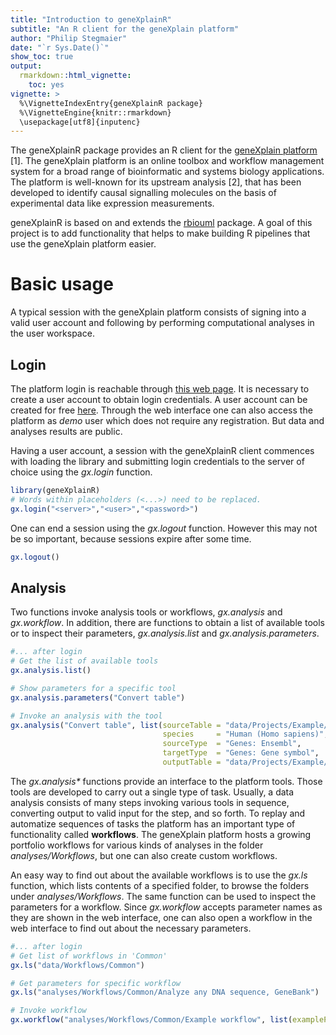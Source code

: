 ```yaml
---
title: "Introduction to geneXplainR"
subtitle: "An R client for the geneXplain platform"
author: "Philip Stegmaier"
date: "`r Sys.Date()`"
show_toc: true
output:
  rmarkdown::html_vignette:
    toc: yes
vignette: >
  %\VignetteIndexEntry{geneXplainR package}
  %\VignetteEngine{knitr::rmarkdown}
  \usepackage[utf8]{inputenc}
---
```


The geneXplainR package provides an R client for the 
[geneXplain platform](http://genexplain.com/genexplain-platform/) [1]. 
The geneXplain platform is an online toolbox and workflow management 
system for a broad range of bioinformatic and systems biology applications.
The platform is well-known for its upstream analysis [2], that has been
developed to identify causal signalling molecules on the basis of experimental data
like expression measurements.

geneXplainR is based on and extends the [rbiouml](https://cran.r-project.org/web/packages/rbiouml/index.html) package.
A goal of this project is to add functionality that helps to make building R pipelines that use the geneXplain platform easier.

# Basic usage

A typical session with the geneXplain platform consists of signing into a valid user account
and following by performing computational analyses in the user workspace.

## Login

The platform login is reachable through [this web page](http://genexplain.com/log-in/). It is necessary to 
create a user account to obtain login credentials. A user account can be created for free
[here](http://genexplain.com/genexplain-platform-registration/). Through the web interface one can also access
the platform as *demo* user which does not require any registration. But data and analyses results are public.

Having a user account, a session with the geneXplainR client commences with loading the library and
submitting login credentials to the server of choice using the *gx.login* function.

```r
library(geneXplainR)
# Words within placeholders (<...>) need to be replaced.
gx.login("<server>","<user>","<password>")
```

One can end a session using the *gx.logout* function. However this may not be so important, because sessions expire after some time.

```r
gx.logout()
```

## Analysis

Two functions invoke analysis tools or workflows, *gx.analysis* and *gx.workflow*. In addition, there are functions to
obtain a list of available tools or to inspect their parameters, *gx.analysis.list* and *gx.analysis.parameters*.

```r
#... after login
# Get the list of available tools
gx.analysis.list()

# Show parameters for a specific tool
gx.analysis.parameters("Convert table")

# Invoke an analysis with the tool
gx.analysis("Convert table", list(sourceTable = "data/Projects/Example/Data/example_table",
                                  species     = "Human (Homo sapiens)",
                                  sourceType  = "Genes: Ensembl",
                                  targetType  = "Genes: Gene symbol",
                                  outputTable = "data/Projects/Example/Data/example_output_table"))
```

The *gx.analysis&#42;* functions provide an interface to the platform tools. Those tools are developed
to carry out a single type of task. Usually, a data analysis consists of many steps invoking various tools
in sequence, converting output to valid input for the step, and so forth. To replay and automatize sequences of
tasks the platform has an important type of functionality called **workflows**.
The geneXplain platform hosts a growing portfolio workflows for various kinds of analyses in the folder *analyses/Workflows*,
but one can also create custom workflows.

An easy way to find out about the available workflows is to use the *gx.ls* function, which lists contents of a
specified folder, to browse the folders under *analyses/Workflows*. The same function can be used to inspect the parameters
for a workflow. Since *gx.workflow* accepts parameter names as they are shown in the web interface, one can also
open a workflow in the web interface to find out about the necessary parameters.


```r
#... after login
# Get list of workflows in 'Common'
gx.ls("data/Workflows/Common")

# Get parameters for specific workflow
gx.ls("analyses/Workflows/Common/Analyze any DNA sequence, GeneBank")

# Invoke workflow
gx.workflow("analyses/Workflows/Common/Example workflow", list(exampleParameter="value1"))
```





